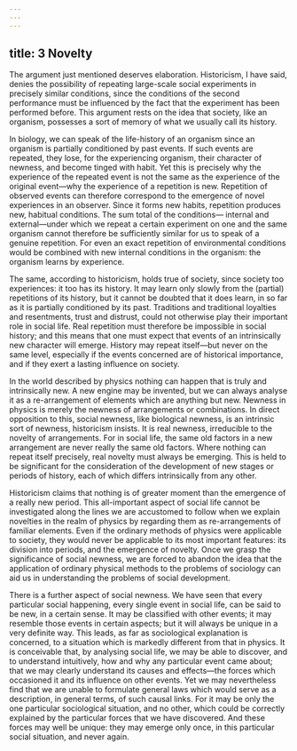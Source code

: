 ```yaml
---
---
---
```

title: 3 Novelty
---




The argument just mentioned deserves elaboration. Historicism, I have said, denies the possibility of repeating large-scale social experiments in precisely similar conditions, since the conditions of the second performance must be influenced by the fact that the experiment has been performed before. This argument rests on the idea that society, like an organism, possesses a sort of memory of what we usually call its history.

In biology, we can speak of the life-history of an organism since an organism is partially conditioned by past events. If such events are repeated, they lose, for the experiencing organism, their character of newness, and become tinged with habit. Yet this is precisely why the experience of the repeated event is not the same as the experience of the original event—why the experience of a repetition is new. Repetition of observed events can therefore correspond to the emergence of novel experiences in an observer. Since it forms new habits, repetition produces new, habitual conditions. The sum total of the conditions— internal and external—under which we repeat a certain experiment on one and the same organism cannot therefore be sufficiently similar for us to speak of a genuine repetition. For even an exact repetition of environmental conditions would be combined with new internal conditions in the organism: the organism learns by experience.

The same, according to historicism, holds true of society, since society too experiences: it too has its history. It may learn only slowly from the (partial) repetitions of its history, but it cannot be doubted that it does learn, in so far as it is partially conditioned by its past. Traditions and traditional loyalties and resentments, trust and distrust, could not otherwise play their important role in social life. Real repetition must therefore be impossible in social history; and this means that one must expect that events of an intrinsically new character will emerge. History may repeat itself—but never on the same level, especially if the events concerned are of historical importance, and if they exert a lasting influence on society.

In the world described by physics nothing can happen that is truly and intrinsically new. A new engine may be invented, but we can always analyse it as a re-arrangement of elements which are anything but new. Newness in physics is merely the newness of arrangements or combinations. In direct opposition to this, social newness, like biological newness, is an intrinsic sort of newness, historicism insists. It is real newness, irreducible to the novelty of arrangements. For in social life, the same old factors in a new arrangement are never really the same old factors. Where nothing can repeat itself precisely, real novelty must always be emerging. This is held to be significant for the consideration of the development of new stages or periods of history, each of which differs intrinsically from any other.

Historicism claims that nothing is of greater moment than the emergence of a really new period. This all-important aspect of social life cannot be investigated along the lines we are accustomed to follow when we explain novelties in the realm of physics by regarding them as re-arrangements of familiar elements. Even if the ordinary methods of physics were applicable to society, they would never be applicable to its most important features: its division into periods, and the emergence of novelty. Once we grasp the significance of social newness, we are forced to abandon the idea that the application of ordinary physical methods to the problems of sociology can aid us in understanding the problems of social development.

There is a further aspect of social newness. We have seen that every particular social happening, every single event in social life, can be said to be new, in a certain sense. It may be classified with other events; it may resemble those events in certain aspects; but it will always be unique in a very definite way. This leads, as far as sociological explanation is concerned, to a situation which is markedly different from that in physics. It is conceivable that, by analysing social life, we may be able to discover, and to understand intuitively, how and why any particular event came about; that we may clearly understand its causes and effects—the forces which occasioned it and its influence on other events. Yet we may nevertheless find that we are unable to formulate general laws which would serve as a description, in general terms, of such causal links. For it may be only the one particular sociological situation, and no other, which could be correctly explained by the particular forces that we have discovered. And these forces may well be unique: they may emerge only once, in this particular social situation, and never again.